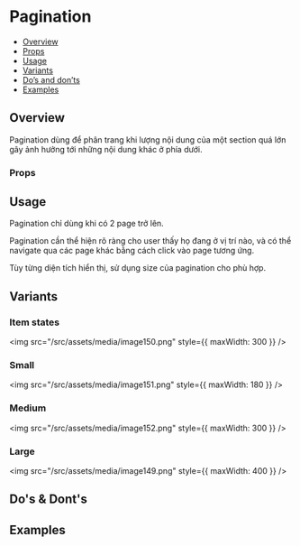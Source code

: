 
<Meta of={Stories} />

# Pagination

- [Overview](#overview)
- [Props](#props)
- [Usage](#usage)
- [Variants](#variants)
- [Do’s and don’ts](#dos--donts)
- [Examples](#examples)

## Overview

Pagination dùng để phân trang khi lượng nội dung của một section quá lớn
gây ảnh hưởng tới những nội dung khác ở phía dưới.

<Canvas of={Stories.Default} />

### Props

<Controls of={Stories.Default} />

## Usage

Pagination chỉ dùng khi có 2 page trở lên.

Pagination cần thể hiện rõ ràng cho user thấy họ đang ở vị trí nào, và
có thể navigate qua các page khác bằng cách click vào page tương ứng.

Tùy từng diện tích hiển thị, sử dụng size của pagination cho phù hợp.

## Variants

### Item states

<img src="/src/assets/media/image150.png" style={{ maxWidth: 300 }} />

### Small

<img src="/src/assets/media/image151.png" style={{ maxWidth: 180 }} />

### Medium

<img src="/src/assets/media/image152.png" style={{ maxWidth: 300 }} />

### Large

<img src="/src/assets/media/image149.png" style={{ maxWidth: 400 }} />

## Do's & Dont's

## Examples

<Canvas of={Stories.Examples} />
